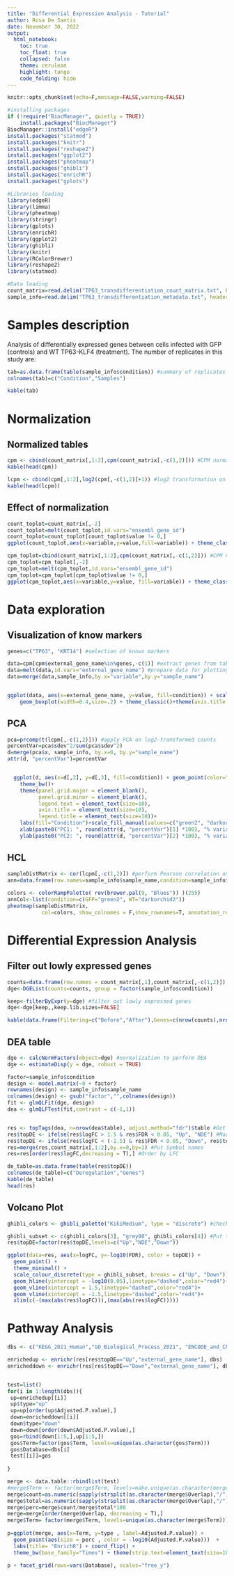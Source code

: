 ```yaml
---
title: "Differential Expression Analysis - Tutorial"
author: Rosa De Santis
date: November 30, 2022
output:
  html_notebook:
    toc: true
    toc_float: true
    collapsed: false
    theme: cerulean
    highlight: tango
    code_folding: hide
---
```


```r
knitr::opts_chunk$set(echo=F,message=FALSE,warning=FALSE)
```

```r
#installing packages
if (!require("BiocManager", quietly = TRUE))
    install.packages("BiocManager")
BiocManager::install("edgeR")
install.packages("statmod")
install.packages("knitr")
install.packages("reshape2")
install.packages("ggplot2")
install.packages("pheatmap")
install.packages("ghibli")
install.packages("enrichR")
install.packages("gplots")
```

```r
#Libraries loading
library(edgeR)
library(limma)
library(pheatmap)
library(stringr)
library(gplots)
library(enrichR)
library(ggplot2)
library(ghibli)
library(knitr)
library(RColorBrewer)
library(reshape2)
library(statmod)

#Data loading
count_matrix=read.delim("TP63_transdifferentiation_count_matrix.txt", header=T) #load count matrix
sample_info=read.delim("TP63_transdifferentiation_metadata.txt", header=T) #load metadata about samples
```

# Samples description

Analysis of differentially expressed genes between cells infected with GFP (controls) and WT TP63-KLF4 (treatment). The number of replicates in this study are:

```r
tab=as.data.frame(table(sample_info$condition)) #summary of replicates
colnames(tab)=c("Condition","Samples")

kable(tab)
```

# Normalization {.tabset}

## Normalized tables

```r
cpm <- cbind(count_matrix[,1:2],cpm(count_matrix[,-c(1,2)])) #CPM normalization
kable(head(cpm))

lcpm <- cbind(cpm[,1:2],log2(cpm[,-c(1,2)]+1)) #log2 transformation on pseudo-counts to control variance
kable(head(lcpm))
```

## Effect of normalization

```r
count_toplot=count_matrix[,-2]
count_toplot=melt(count_toplot,id.vars="ensembl_gene_id")
count_toplot=count_toplot[count_toplot$value != 0,]
ggplot(count_toplot,aes(x=variable,y=value,fill=variable)) + theme_classic() + geom_boxplot(outlier.shape = NA) + ylim(0,500)

cpm_toplot=cbind(count_matrix[,1:2],cpm(count_matrix[,-c(1,2)])) #CPM normalization
cpm_toplot=cpm_toplot[,-2]
cpm_toplot=melt(cpm_toplot,id.vars="ensembl_gene_id")
cpm_toplot=cpm_toplot[cpm_toplot$value != 0,]
ggplot(cpm_toplot,aes(x=variable,y=value, fill=variable)) + theme_classic() + geom_boxplot(outlier.shape = NA) + ylim(0,100)

```

# Data exploration {.tabset}

## Visualization of know markers

```r
genes=c("TP63", "KRT14") #selection of known markers

data=cpm[cpm$external_gene_name%in%genes,-c(1)] #extract genes from table
data=melt(data,id.vars="external_gene_name") #prepare data for plotting
data=merge(data,sample_info,by.x="variable",by.y="sample_name")


ggplot(data, aes(x=external_gene_name, y=value, fill=condition)) + scale_fill_manual(values=c("green2", "darkorchid2"))+
    geom_boxplot(width=0.4,size=.2) + theme_classic()+theme(axis.title = element_blank()) + facet_wrap(.~external_gene_name,scales = "free")

```

## PCA

```r
pca=prcomp(t(lcpm[,-c(1,2)])) #apply PCA on log2-transformed counts
percentVar=pca$sdev^2/sum(pca$sdev^2)
d=merge(pca$x, sample_info, by.x=0, by.y="sample_name")
attr(d, "percentVar")=percentVar


  ggplot(d, aes(x=d[,2], y=d[,3], fill=condition)) + geom_point(color="black", alpha=.7,size=5,pch=21) +
    theme_bw()+
    theme(panel.grid.major = element_blank(),
          panel.grid.minor = element_blank(),
          legend.text = element_text(size=10),
          axis.title = element_text(size=10),
          legend.title = element_text(size=10))+
    labs(fill="Condition")+scale_fill_manual(values=c("green2", "darkorchid2"))+
    xlab(paste0("PC1: ", round(attr(d, "percentVar")[1] *100), "% variance"))+
    ylab(paste0("PC2: ", round(attr(d, "percentVar")[2] *100), "% variance"))
```

## HCL

```r
sampleDistMatrix <- cor(lcpm[,-c(1,2)]) #perform Pearson correlation on log2-transformed counts
ann=data.frame(row.names=sample_info$sample_name,condition=sample_info$condition)
  
colors <- colorRampPalette( rev(brewer.pal(9, "Blues")) )(255)
annCol<-list(condition=c(GFP="green2", WT="darkorchid2"))
pheatmap(sampleDistMatrix,
           col=colors, show_colnames = F,show_rownames=T, annotation_row = ann, fontsize=5, annotation_colors = annCol)
```

# Differential Expression Analysis {.tabset}

## Filter out lowly expressed genes

```r
counts=data.frame(row.names = count_matrix[,1],count_matrix[,-c(1,2)])
dge<-DGEList(counts=counts, group = factor(sample_info$condition))

keep<-filterByExpr(y=dge) #filter out lowly expressed genes
dge<-dge[keep,,keep.lib.sizes=FALSE]

kable(data.frame(Filtering=c("Before","After"),Genes=c(nrow(counts),nrow(dge$counts))))

```

## DEA table

```r
dge <- calcNormFactors(object=dge) #normalization to perform DEA
dge <- estimateDisp(y = dge, robust = TRUE)

factor=sample_info$condition
design <- model.matrix(~0 + factor)
rownames(design) <- sample_info$sample_name
colnames(design) <- gsub("factor","",colnames(design))
fit <- glmQLFit(dge, design)
dea <- glmQLFTest(fit,contrast = c(-1,1))


res <- topTags(dea, n=nrow(dea$table), adjust.method="fdr")$table #Get DEA table
res$topDE <- ifelse(res$logFC > 1.5 & res$FDR < 0.05, "Up", "NDE") #Mark UP genes
res$topDE <- ifelse(res$logFC < (-1.5) & res$FDR < 0.05, "Down", res$topDE) #Mark DOWN genes
res=merge(res,count_matrix[,1:2],by.x=0,by=1) #Put Symbol names
res=res[order(res$logFC,decreasing = T),] #Order by LFC

de_table=as.data.frame(table(res$topDE))
colnames(de_table)=c("Deregulation","Genes")
kable(de_table)
head(res)
```

## Volcano Plot

```r
ghibli_colors <- ghibli_palette("KikiMedium", type = "discrete") #check palettes list on 

ghibli_subset <- c(ghibli_colors[3], "grey80", ghibli_colors[4]) #Put the colors for Up and Down
res$topDE=factor(res$topDE,levels=c("Up","NDE","Down"))

ggplot(data=res, aes(x=logFC, y=-log10(FDR), color = topDE)) + 
  geom_point() +
  theme_minimal() +
  scale_colour_discrete(type = ghibli_subset, breaks = c("Up", "Down"))+
  geom_hline(yintercept = -log10(0.05),linetype="dashed",color="red4")+
  geom_vline(xintercept = 1.5,linetype="dashed",color="red4")+
  geom_vline(xintercept = -1.5,linetype="dashed",color="red4")+
  xlim(c(-(max(abs(res$logFC))),(max(abs(res$logFC)))))


```

# Pathway Analysis

```r
dbs <- c("KEGG_2021_Human","GO_Biological_Process_2021", "ENCODE_and_ChEA_Consensus_TFs_from_ChIP-X")

enrichedup <- enrichr(res[res$topDE=="Up","external_gene_name"], dbs)
enricheddown <- enrichr(res[res$topDE=="Down","external_gene_name"], dbs)


test=list()
for(i in 1:length(dbs)){
 up=enrichedup[[i]]
 up$type="up"
 up=up[order(up$Adjusted.P.value),] 
 down=enricheddown[[i]]
 down$type="down"
 down=down[order(down$Adjusted.P.value),] 
 gos=rbind(down[1:5,],up[1:5,])
 gos$Term=factor(gos$Term, levels=unique(as.character(gos$Term)))
 gos$Database=dbs[i]
 test[[i]]=gos
 
}

merge <- data.table::rbindlist(test)
#merge$Term <- factor(merge$Term, levels=make.unique(as.character(merge$Term), sep = "_"))
merge$count=as.numeric(sapply(strsplit(as.character(merge$Overlap),"/"), "[[", 1))
merge$total=as.numeric(sapply(strsplit(as.character(merge$Overlap),"/"), "[[", 2))
merge$perc=merge$count/merge$total*100
merge=merge[order(merge$Overlap, decreasing = T),]
merge$Term= factor(merge$Term, levels=unique(as.character(merge$Term)))
  
p=ggplot(merge, aes(x=Term, y=type , label=Adjusted.P.value)) + 
  geom_point(aes(size = perc , color = -log10(Adjusted.P.value)))  +
  labs(title= "EnrichR") + coord_flip() + 
  theme_bw(base_family="Times") + theme(strip.text=element_text(size=10), text = element_text(size=15), axis.text = element_text(size=15)) + labs( x = "Databases ", y=" ")

p + facet_grid(rows=vars(Database), scales="free_y")

```
